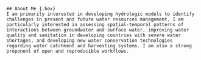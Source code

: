 ```block
## About Me {.box}
I am primarily interested in developing hydrologic models to identify challenges in present and future water resources management. I am particularly interested in assessing spatial-temporal patterns of interactions between groundwater and surface water, improving water quality and sanitation in developing countries with severe water shortages, and developing new water conservation technologies regarding water catchment and harvesting systems. I am also a strong proponent of open and reproducible workflows.
```